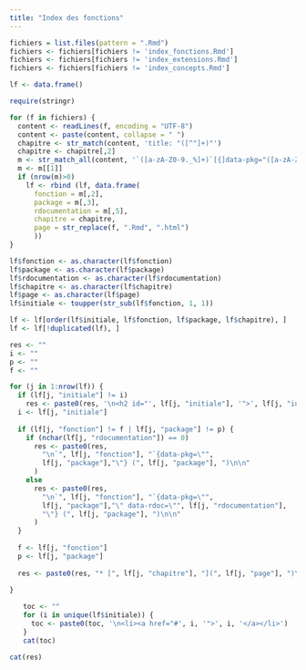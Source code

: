 ```yaml
---
title: "Index des fonctions"
---
```


```r

fichiers = list.files(pattern = ".Rmd")
fichiers <- fichiers[fichiers != 'index_fonctions.Rmd']
fichiers <- fichiers[fichiers != 'index_extensions.Rmd']
fichiers <- fichiers[fichiers != 'index_concepts.Rmd']

lf <- data.frame()

require(stringr)

for (f in fichiers) {
  content <- readLines(f, encoding = "UTF-8")
  content <- paste(content, collapse = " ")
  chapitre <- str_match(content, 'title: "([^"]+)"')
  chapitre <- chapitre[,2]
  m <- str_match_all(content, '`([a-zA-Z0-9._%]+)`[{]data-pkg="([a-zA-Z0-9._]+)"( data-rdoc=")?([a-zA-Z0-9._]*)')
  m <- m[[1]]
  if (nrow(m)>0)
    lf <- rbind (lf, data.frame(
      fonction = m[,2], 
      package = m[,3], 
      rdocumentation = m[,5], 
      chapitre = chapitre,
      page = str_replace(f, ".Rmd", ".html")
      ))
}

lf$fonction <- as.character(lf$fonction)
lf$package <- as.character(lf$package)
lf$rdocumentation <- as.character(lf$rdocumentation)
lf$chapitre <- as.character(lf$chapitre)
lf$page <- as.character(lf$page)
lf$initiale <- toupper(str_sub(lf$fonction, 1, 1))

lf <- lf[order(lf$initiale, lf$fonction, lf$package, lf$chapitre), ]
lf <- lf[!duplicated(lf), ]

res <- ""
i <- ""
p <- ""
f <- ""

for (j in 1:nrow(lf)) {
  if (lf[j, "initiale"] != i) 
    res <- paste0(res, '\n<h2 id="', lf[j, "initiale"], '">', lf[j, "initiale"], "</h2>\n\n")
  i <- lf[j, "initiale"]
  
  if (lf[j, "fonction"] != f | lf[j, "package"] != p) {
    if (nchar(lf[j, "rdocumentation"]) == 0)
      res <- paste0(res, 
        "\n`", lf[j, "fonction"], "`{data-pkg=\"", 
        lf[j, "package"],"\"} (", lf[j, "package"], ")\n\n"
      )
    else
      res <- paste0(res, 
        "\n`", lf[j, "fonction"], "`{data-pkg=\"", 
        lf[j, "package"],"\" data-rdoc=\"", lf[j, "rdocumentation"],
        "\"} (", lf[j, "package"], ")\n\n"
      )
  }
    
  f <- lf[j, "fonction"]
  p <- lf[j, "package"]
  
  res <- paste0(res, "* [", lf[j, "chapitre"], "](", lf[j, "page"], ")\n")
  
}

```

<nav class="index">
  <ul class="pagination pagination-sm">
```r
toc <- ""
for (i in unique(lf$initiale)) {
  toc <- paste0(toc, '\n<li><a href="#', i, '">', i, '</a></li>') 
}
cat(toc)
```
  </ul>
</nav>

<div id="index_fonctions" class="liste_index">
```r
cat(res)
```
</div>
